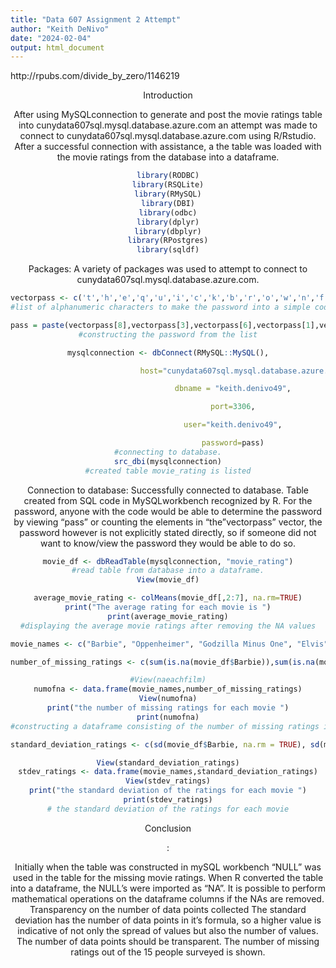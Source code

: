 ```yaml
---
title: "Data 607 Assignment 2 Attempt"
author: "Keith DeNivo"
date: "2024-02-04"
output: html_document
---
```


http://rpubs.com/divide_by_zero/1146219

<header>Introduction<header>
After using MySQLconnection to generate and post the movie ratings table into cunydata607sql.mysql.database.azure.com an attempt was made to connect to cunydata607sql.mysql.database.azure.com using R/Rstudio. After a successful connection with assistance, a the table was loaded with the movie ratings from the database into a dataframe.
```r
library(RODBC)
library(RSQLite)
library(RMySQL)
library(DBI)
library(odbc)
library(dplyr)
library(dbplyr)
library(RPostgres)
library(sqldf)
```
<header>Packages:
A variety of packages was used to attempt to connect to cunydata607sql.mysql.database.azure.com.

``` r

vectorpass <- c('t','h','e','q','u','i','c','k','b','r','o','w','n','f','o','x','j','u','m','p','o','v','e','r','l','a','z','y','d','o','g','0','1','2','3','4','5','6','7','8','9',".")
#list of alphanumeric characters to make the password into a simple code.

pass = paste(vectorpass[8],vectorpass[3],vectorpass[6],vectorpass[1],vectorpass[2],vectorpass[42],vectorpass[29],vectorpass[3],vectorpass[13],vectorpass[6],vectorpass[22],vectorpass[11],vectorpass[36],vectorpass[41],sep="")
#constructing the password from the list

mysqlconnection <- dbConnect(RMySQL::MySQL(),

                             host="cunydata607sql.mysql.database.azure.com",

                             dbname = "keith.denivo49",

                             port=3306,

                             user="keith.denivo49",

                             password=pass)
#connecting to database.
src_dbi(mysqlconnection)
#created table movie_rating is listed

```
<header>Connection to database:
Successfully connected to database. Table created from SQL code in MySQLworkbench recognized by R. For the password, anyone with the code would be able to determine the password by viewing "pass" or counting the elements in "the "vectorpass" vector, the password however is not explicitly stated directly, so if someone did not want to know/view the password they would be able to do so.

```r

movie_df <- dbReadTable(mysqlconnection, "movie_rating")
#read table from database into a dataframe.
View(movie_df)

average_movie_rating <- colMeans(movie_df[,2:7], na.rm=TRUE)
print("The average rating for each movie is ")
print(average_movie_rating)
#displaying the average movie ratings after removing the NA values

movie_names <- c("Barbie", "Oppenheimer", "Godzilla Minus One", "Elvis", "Dune", "Jurassic World Dominion")

number_of_missing_ratings <- c(sum(is.na(movie_df$Barbie)),sum(is.na(movie_df$Oppenheimer)),sum(is.na(movie_df$GodzillaMinusOne)),sum(is.na(movie_df$Elvis)),sum(is.na(movie_df$Dune)),sum(is.na(movie_df$JurassicWorldDominion)))

#View(naeachfilm)
numofna <- data.frame(movie_names,number_of_missing_ratings)
View(numofna)
print("the number of missing ratings for each movie ")
print(numofna)
#constructing a dataframe consisting of the number of missing ratings in the original movie dataframe.

standard_deviation_ratings <- c(sd(movie_df$Barbie, na.rm = TRUE), sd(movie_df$Oppenheimer, na.rm = TRUE),sd(movie_df$GodzillaMinusOne, na.rm = TRUE), sd(movie_df$Elvis, na.rm = TRUE), sd(movie_df$Dune, na.rm = TRUE), sd(movie_df$JurassicWorldDominion, na.rm = TRUE) )

View(standard_deviation_ratings)
stdev_ratings <- data.frame(movie_names,standard_deviation_ratings)
View(stdev_ratings)
print("the standard deviation of the ratings for each movie ")
print(stdev_ratings)
# the standard deviation of the ratings for each movie


```


<header>Conclusion<header>:

Initially when the table was constructed in mySQL workbench "NULL" was used in the table for the missing movie ratings. When R converted the table into a dataframe, the NULL's were imported as "NA". It is possible to perform mathematical operations on the dataframe columns if the NAs are removed. Transparency on the number of data points collected   The standard deviation has the number of data points in it's formula, so a higher value is indicative of not only the spread of values but also the number of values. The number of data points should be transparent. The number of missing ratings out of the 15 people surveyed is shown.     
